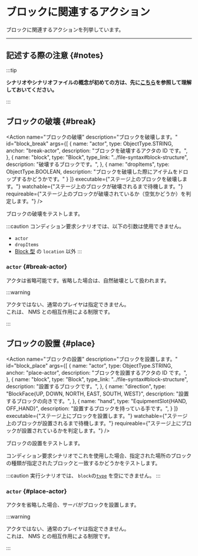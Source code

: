 
# ブロックに関連するアクション

ブロックに関連するアクションを列挙しています。

---

## 記述する際の注意 {#notes}

:::tip

**シナリオやシナリオファイルの概念が初めての方は、先に[こちら](..)を参照して理解しておいてください。**

:::

<BelowDocument docId="use/scenario/file-syntax"
               label="シナリオファイルを記述する際の注意"
               anchor="notes"
/>

## ブロックの破壊 {#break}

<Action name="ブロックの破壊"
        description="ブロックを破壊します。"
        id="block_break"
        args={[
          {
            name: "actor",
            type: ObjectType.STRING,
            anchor: "break-actor",
            description: "ブロックを破壊するアクタの ID です。",
          },
          {
            name: "block",
            type: "Block",
            type_link: "../file-syntax#block-structure",
            description: "破壊するブロックです。",
          },
          {
            name: "dropItems",
            type: ObjectType.BOOLEAN,
            description: "ブロックを破壊した際にアイテムをドロップするかどうかです。"
          }
        ]}
        executable={"ステージ上のブロックを破壊します。"}
        watchable={"ステージ上のブロックが破壊されるまで待機します。"}
        requireable={"ステージ上のブロックが破壊されているか（空気かどうか）を判定します。"}
/>

ブロックの破壊をテストします。

:::caution
コンディション要求シナリオでは、以下の引数は使用できません。
+ `actor`
+ `dropItems`
+ [Block 型](../file-syntax#block-structure) の `location` 以外
:::

### `actor` {#break-actor}

アクタは省略可能です。省略した場合は、自然破壊として扱われます。

:::warning

アクタではない、通常のプレイヤは指定できません。  
これは、 NMS との相互作用による制限です。

:::

## ブロックの設置 {#place}

<Action name="ブロックの設置"
        description="ブロックを設置します。"
        id="block_place"
        args={[
          {
            name: "actor",
            type: ObjectType.STRING,
            anchor: "place-actor",
            description: "ブロックを設置するアクタの ID です。",
          },
          {
            name: "block",
            type: "Block",
            type_link: "../file-syntax#block-structure",
            description: "設置するブロックです。",
          },
          {
            name: "direction",
            type: "BlockFace{UP, DOWN, NORTH, EAST, SOUTH, WEST}",
            description: "設置するブロックの向きです。",
          },
          {
            name: "hand",
            type: "EquipmentSlot{HAND, OFF_HAND}",
            description: "設置するブロックを持っている手です。",
          }
        ]}
        executable={"ステージ上にブロックを設置します。"}
        watchable={"ステージ上のブロックが設置されるまで待機します。"}
        requireable={"ステージ上にブロックが設置されているかを判定します。"}
/>

ブロックの設置をテストします。

コンディション要求シナリオでこれを使用した場合、指定された場所のブロックの種類が指定されたブロックと一致するかどうかをテストします。  

:::caution
実行シナリオでは、 `block`の[`type`](../file-syntax#block-structure) を空にできません。
:::

### `actor` {#place-actor}

アクタを省略した場合、サーバがブロックを設置します。

:::warning

アクタではない、通常のプレイヤは指定できません。  
これは、 NMS との相互作用による制限です。

:::

